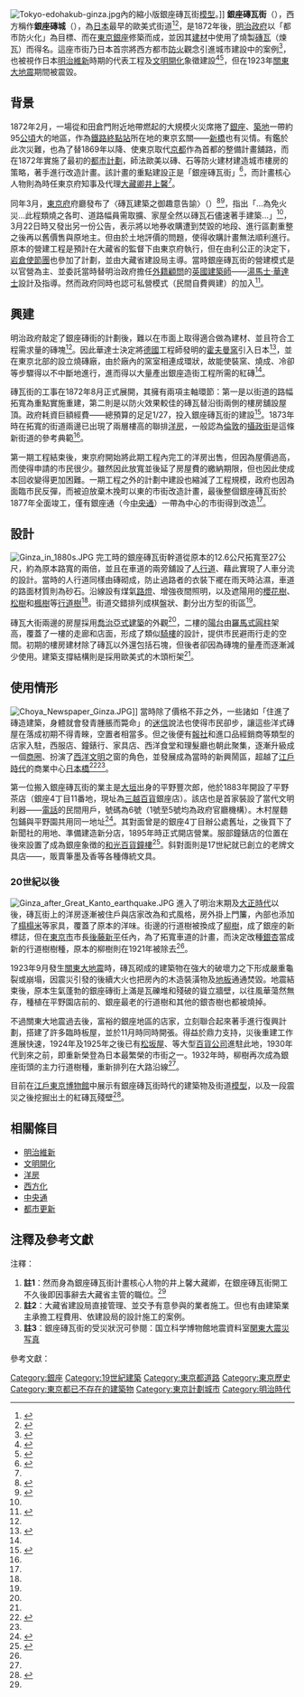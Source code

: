 [[File:Tokyo-edohakub-ginza.jpg|thumb]]內的縮小版銀座磚瓦街[[模型|模型]]。]]
{{japanese|japanese=銀座煉瓦街|kana=ぎんざ れんががい|romaji=Ginza Rengagai}}
'''銀座磚瓦街'''（{{jpn|j=銀座煉瓦街|hg=ぎんざれんががい|rm=Ginza Rengagai|f=y}}），西方稱作'''銀座磚城'''（{{lang|en|'''Ginza Bricktown'''}}），為[[日本|日本]]最早的歐美式街道<ref name="東京造街史">{{Cite book
|title=東京造街史：近代都市的形成
|year=2007
|accessdate=2014-08-08
|author={{Link-ja|藤森照信|藤森照信}}、小澤尚
|others=蕭雅文譯
|publisher=楓葉坊文化出版社
|isbn=978-986-6944-75-8
}}</ref>{{rp|p14}}<ref name="att">{{Cite web |url=http://www.att-japan.net/visitor/sc/city/C1000790 |title=银座 传统和时尚并存的繁華大街 |work=att.japan網 |accessdate=2014-12-08 |archive-url=https://web.archive.org/web/20141213011545/http://www.att-japan.net/visitor/sc/city/C1000790 |archive-date=2014-12-13 |dead-url=yes }}</ref>，是1872年{{Link-ja|銀座大火|銀座大火}}後，[[明治政府|明治政府]]以「都市防火化」為目標、而在[[東京|東京]][[銀座|銀座]]修築而成，並因其[[建材|建材]]中使用了燒製[[磚|磚瓦]]（煉瓦）而得名。這座市街乃日本首宗將西方都市[[防火|防火]]觀念引進城市建設中的案例<ref name="中原">{{Cite book
|title=日治時期臺灣火災災害對建築與都市發展影響之研究
|year=2007
|accessdate=2014-02-02
|format=[[PDF|PDF]] 
|author=黃天祥
|publisher=[[中原大學|中原大學]]
}}</ref>{{rp|p109}}，也被視作日本[[明治維新|明治維新]]時期的代表工程及[[文明開化|文明開化]]象徵建設<ref>{{Cite book
|title=Trains, Culture, and Mobility: Riding the Rails
|last = Fraser
|first = Benjamin 
|coauthors = Steven D. Spalding
|year=2012
|pages=p251
|publisher=Lexington Books
|isbn=978-0-7391-6749-6
}}</ref><ref name="NTU">{{Cite
|title=日據時期台灣都市計劃範型之硏究
|year=1987
|accessdate=2014-08-08
|series=都市計畫史硏究系列
|publisher= [[國立台灣大學|國立台灣大學]]土木工程學硏究所都市計劃硏究室
}}</ref>{{rp|p56}}，但在1923年[[關東大地震|關東大地震]]期間被震毀。

== 背景 ==
1872年2月，一場從和田倉門附近地帶燃起的大規模火災席捲了[[銀座|銀座]]、[[築地|築地]]一帶約95[[公頃|公頃]]大的地區，作為[[新橋車站_(日本)|鐵路終點站]]所在地的東京玄關——[[新橋_(東京都港區)|新橋]]也有災情。有鑑於此次災難，也為了替1869年以降、使東京取代[[京都|京都]]作為首都的整備計畫舖路，而在1872年實施了最初的[[都市計劃|都市計劃]]，師法歐美以磚、石等防火建材建造城市樓房的策略，著手進行改造計畫。該計畫的重點建設正是「銀座磚瓦街」<ref>{{cite book|
|title=『東京都史紀要』第3号「銀座煉瓦街の建設」
|year=1955
|page=p158、p486-488
|publisher=[[東京都|東京都]]
}}</ref>，而計畫核心人物則為時任東京府知事{{Link-ja|由利公正|由利公正}}及代理[[大藏省|大藏卿]][[井上馨|井上馨]]<ref name="中原"></ref>{{rp|p108}}。

同年3月，[[東京府|東京府]]府廳發布了〈磚瓦建築之御趣意告諭〉（{{lang|ja|れんが家屋建築、御趣旨告諭}}）<ref name="開化の街">{{Cite journal
|title=開化の街づくり―銀座煉瓦街計画
|journal=明治の東京計畫
|year=1990
|author=藤森照信
|pages=p8-p16
|accessdate=2014-02-02
}}</ref><ref>{{cite web
 |url         = http://www.linkclub.or.jp/~erisa-25/toke-nenpyo01.htm
 |title       = 建築物の耐震（耐火）基準の変遷
 |publisher   = リンククラブ（Linkclub）
 |accessdate  = 2014-02-02
 |deadurl     = yes
 |archiveurl  = https://web.archive.org/web/20081224045824/http://www.linkclub.or.jp/~erisa-25/toke-nenpyo01.htm
 |archivedate = 2008-12-24
}}</ref>，指出「...為免火災…此程類燒之各町、道路幅員需取擴、家屋全然以磚瓦石儘速著手建築...」<ref name="中原"></ref>{{rp|p108}}，3月22日時又發出另一份公告，表示將以地券收購遭到焚毀的地段、進行區劃重整之後再以舊價售與原地主。但由於土地評價的問題，使得收購計畫無法順利進行。原本的營建工程是預計在大藏省的監督下由東京府執行，但在由利公正的決定下，[[岩倉使節團|岩倉使節團]]也參加了計劃，並由大藏省建設局主導{{ref label|井上|註1|}}。當時銀座磚瓦街的營建模式是以官營{{ref label|官營|註2|}}為主、並委託當時替明治政府擔任[[御雇外國人|外籍顧問]]的[[英國|英國]][[建築師|建築師]]——[[湯馬士·華達士|湯馬士·華達士]]設計及指導。然而政府同時也認可私營模式（民間自費興建）的加入<ref name="藤森">{{cite book
|author=藤森照信
|title=『明治の東京計画』
|publisher=岩波書店
|year=1982
}}</ref>{{rp|p22-23,25}}。

==興建==
明治政府敲定了銀座磚街的計劃後，難以在市面上取得適合做為建材、並且符合工程需求量的磚塊<ref name="東京造街史"></ref>{{rp|p15}}。因此華達士決定將[[德國|德國]]工程師{{Link-de|佛德烈曲·埃德華·霍夫曼|Friedrich Eduard Hoffmann|佛德烈曲·霍夫曼}}發明的[[霍夫曼窯|霍夫曼窯]]引入日本<ref>{{Cite book
|title=恆春古城週邊文化資產整體規劃報告書
|chapter=第五章 古城週邊文化資產規劃
|publisher=[[屏東縣|屏東縣政府]]
|author=李永欣建築師事務所
|year=2008
|accessdate=2014-08-08
}}</ref>{{rp|p13}}，並在東京北部的{{Link-ja|小菅|小菅}}設立燒磚廠，由於廠內的窯室相連成環狀，故能使裝窯、燒成、冷卻等步驟得以不中斷地進行，進而得以大量產出銀座造街工程所需的紅磚<ref name="東京造街史"></ref>{{rp|p15}}。

磚瓦街的工事在1872年8月正式展開，其擁有兩項主軸環節：第一是以街道的路幅拓寬為重點實施重建，第二則是以防火效果較佳的磚瓦替沿街兩側的樓房舖設屋頂。政府耗資巨額經費——總預算的足足1/27，投入銀座磚瓦街的建設<ref name="Ginzaofficial">{{cite web
|url=http://www.ginza.jp/history?lang=en
|title=GINZA history - Ginza in the Meiji and Taisho eras
|publisher=Ginza Official – 銀座公式ウェブサイト
|accessdate=2014-02-02
}}</ref>。1873年時在拓寬的街道兩邊已出現了兩層樓高的聯排[[洋房|洋房]]，一般認為[[倫敦|倫敦]]的[[攝政街|攝政街]]是這條新街道的參考典範<ref name="藤森"></ref>{{rp|p37}}。

第一期工程結束後，東京府開始將此期工程內完工的洋房出售，但因為屋價過高，而使得申請的市民很少。雖然因此放寬並後延了房屋費的繳納期限，但也因此使成本回收變得更加困難。一期工程之外的計劃中建設也縮減了工程規模，政府也因為面臨市民反彈，而被迫放棄木挽町以東的市街改造計畫，最後整個銀座磚瓦街於1877年全面竣工，僅有銀座通（今[[中央通_(東京都)|中央通]]）一帶為中心的市街得到改造<ref name="中原"></ref>{{rp|p108}}。

==設計==
[[File:Ginza_in_1880s.JPG|thumb]]
完工時的銀座磚瓦街幹道從原本的12.6公尺拓寬至27公尺，約為原本路寬的兩倍，並且在車道的兩旁舖設了[[人行道|人行道]]、藉此實現了人車分流的設計。當時的人行道同樣由磚砌成，防止過路者的衣裝下襬在雨天時沾濕，車道的路面材質則為砂石。沿線設有煤氣[[路燈|路燈]]、增強夜間照明，以及遮陽用的[[櫻花|櫻花樹]]、[[松樹|松樹]]和[[楓樹|楓樹]]等[[行道樹|行道樹]]<ref name="東京造街史"></ref>{{rp|p16}}。街道交錯排列成棋盤狀、劃分出方型的街區<ref name="Ginzaofficial"></ref>。

磚瓦大街兩邊的房屋採用[[喬治亞式建築|喬治亞式建築]]的外觀<ref name="Ginzaofficial"></ref>，二樓的[[陽台|陽台]]由[[柱式|羅馬式圓柱]]架高，覆蓋了一樓的走廊和店面，形成了類似[[騎樓|騎樓]]的設計，提供市民避雨行走的空間。初期的樓房建材除了磚瓦以外還包括石塊，但後者卻因為磚塊的量產而逐漸減少使用。建築支撐結構則是採用歐美式的木頭桁架<ref name="東京造街史"></ref>{{rp|p17}}。

== 使用情形 ==
[[File:Choya_Newspaper_Ginza.JPG|thumb]]]]
當時除了價格不菲之外，一些諸如「住進了磚造建築，身體就會發青腫脹而斃命」的[[迷信|迷信]]說法也使得市民卻步，讓這些洋式磚屋在落成初期不得青睞，空置者相當多。但之後便有[[報紙|報社]]和進口品經銷商等類型的店家入駐，西服店、鐘錶行、家具店、西洋食堂和理髮廳也朝此聚集，逐漸升級成一個[[商圈|商圈]]、扮演了[[西洋文明|西洋文明]]之窗的角色，並發展成為當時的新興鬧區，超越了[[江戶時代|江戶時代]]的商業中心[[日本橋_(東京都中央區)|日本橋]]<ref name="ライブラリー版">{{Cite book
|author=藤森照信
|title=『明治の東京計畫』同時代ライブラリー版
}}</ref>{{rp|p41-43}}<ref name="東京造街史"></ref>{{rp|p18-19}}。

第一位搬入銀座磚瓦街的業主是[[大垣市|大垣]]出身的平野豐次郎，他於1883年開設了平野茶店（銀座4丁目11番地，現址為[[三越百貨|三越百貨]]銀座店）。該店也是首家裝設了當代文明利器——[[電話|電話]]的民間用戶，號碼為6號（1號至5號均為政府官廳機構）。木村屋麵包鋪與平野園共用同一地址<ref>{{Cite web
 |url        = http://www.hiranoen.jp/user_data/history.php
 |title      = 銀座平野園の歴史
 |publisher  = 銀座平野園
 |accessdate = 2014-02-04
}}{{dead link|date=2018年4月 |bot=InternetArchiveBot |fix-attempted=yes }}</ref>。其對面曾是{{Link-ja|朝野新聞|朝野新聞|朝野新聞社}}的銀座4丁目辦公處舊址，之後{{Link-ja|服部鐘錶店|服部時計店}}買下了新聞社的用地、準備建造新分店，1895年時正式開店營業。服部鐘錶店的位置在後來設置了成為銀座象徴的[[和光百貨|和光百貨]][[鐘樓|鐘樓]]<ref>{{Cite web
|url=http://www.wako.co.jp/clock_tower/index.html
|title=時計塔の歴史
|publisher=銀座・和光
|accessdate=2014-02-03
}}</ref>。斜對面則是17世紀就已創立的老牌文具店——{{Link-ja|鳩居堂|鳩居堂}}，販賣筆墨及香等各種傳統文具。

=== 20世紀以後 ===
[[File:Ginza_after_Great_Kanto_earthquake.JPG|thumb]]
進入了明治末期及[[大正|大正時代]]以後，磚瓦街上的洋房逐漸被住戶與店家改為和式風格，房外掛上門簾，內部也添加了[[榻榻米|榻榻米]]等家具，覆蓋了原本的洋味。街邊的行道樹被換成了[[柳樹|柳樹]]，成了銀座的新標誌，但在[[東京市|東京市]]市長[[後藤新平|後藤新平]]任內，為了拓寬車道的計畫，而決定改種[[銀杏|銀杏]]當成新的行道樹樹種，原本的柳樹則在1921年被除去<ref name="Ginzaofficial"></ref>。

1923年9月發生[[關東大地震|關東大地震]]時，磚瓦砌成的建築物在強大的破壞力之下形成嚴重龜裂或崩塌，因震災引發的後續大火也把房內的木造裝潢物及[[地板|地板]]通通焚毀。地震結束後，原本生氣蓬勃的銀座磚街上滿是瓦礫堆和殘破的聳立牆壁，以往風華蕩然無存，種植在平野園店前的、銀座最老的行道樹和其他的銀杏樹也都被燒掉{{ref label|震災|註3|}}。

不過關東大地震過去後，富裕的銀座地區的店家，立刻聯合起來著手進行復興計劃，搭建了許多臨時板屋，並於11月時同時開張。得益於鼎力支持，災後重建工作進展快速，1924年及1925年之後已有[[松坂屋|松坂屋]]、{{link-ja|松屋 (百貨店)|松屋 (百貨店)|松屋}}等大型[[百貨公司|百貨公司]]進駐此地，1930年代到來之前，即重新榮登為日本最繁榮的市街之一。1932年時，柳樹再次成為銀座街頭的主力行道樹種，重新排列在大路沿線<ref name="Ginzaofficial"></ref>。

目前在[[江戶東京博物館|江戶東京博物館]]中展示有銀座磚瓦街時代的建築物及街道[[模型|模型]]，以及一段震災之後挖掘出土的紅磚瓦殘壁<ref>{{cite web
 |url          = http://www.epdoc.cn/driver/366333.html
 |title        = 江戸东京博物馆银座炼瓦街遗构劣化保存
 |publisher    = 电子资料文库（{{lang|en|w-{}-ww.epdoc.cn}}）
 |date         = 2004-05-05
 |accessdate   = 2014-02-04
 |archive-url  = https://web.archive.org/web/20140223032827/http://www.epdoc.cn/driver/366333.html
 |archive-date = 2014-02-23
 |dead-url     = yes
}}</ref>。

==相關條目==
{{portal box|日本|建築|公路}}
*[[明治維新|明治維新]]
*[[文明開化|文明開化]]
*[[洋房|洋房]]
*[[西方化|西方化]]
*[[中央通_(東京都)|中央通]]
*[[都市更新|都市更新]]

==注釋及參考文獻==
;注釋：
# '''註1'''{{note|井上|}}：然而身為銀座磚瓦街計畫核心人物的井上馨大藏卿，在銀座磚瓦街開工不久後即因事辭去大藏省主管的職位。<ref name="ライブラリー版"></ref>{{rp|p8-p22}}
# '''註2'''{{note|官營|}}：大藏省建設局直接管理、並交予有意參與的業者施工。但也有由建築業主承擔工程費用、依建設局的設計施工的案例。
# '''註3'''{{note|震災|}}：銀座磚瓦街的受災狀況可參閱：国立科学博物館地震資料室[https://web.archive.org/web/20140306123404/http://research.kahaku.go.jp/rikou/namazu/03kanto/nihonbasi/nihonbasi.html 関東大震災写真]
;參考文獻：
{{Reflist|2}}

{{DEFAULTSORT:Ginza Rengagai}}
[[Category:銀座|Category:銀座]]
[[Category:19世紀建築|Category:19世紀建築]]
[[Category:東京都道路|Category:東京都道路]]
[[Category:東京歷史|Category:東京歷史]]
[[Category:東京都已不存在的建築物|Category:東京都已不存在的建築物]]
[[Category:東京計劃城市|Category:東京計劃城市]]
[[Category:明治時代|Category:明治時代]]